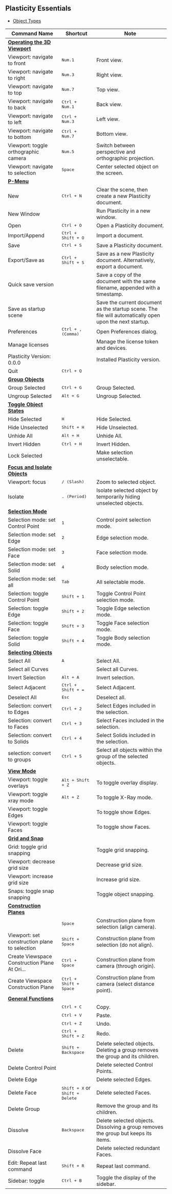 ## Plasticity Essentials

- [Object Types](./plasticity-essentials/object-types)

| Command Name                                                                       | Shortcut                                          | Note                                                                                                    |
| ---------------------------------------------------------------------------------- | ------------------------------------------------- | ------------------------------------------------------------------------------------------------------- |
| [**Operating the 3D Viewport**](./plasticity-essentials/operating-the-3d-viewport) |                                                   |                                                                                                         |
| Viewport: navigate to front                                                        | <kbd>Num.1</kbd>                                  | Front view.                                                                                             |
| Viewport: navigate to right                                                        | <kbd>Num.3</kbd>                                  | Right view.                                                                                             |
| Viewport: navigate to top                                                          | <kbd>Num.7</kbd>                                  | Top view.                                                                                               |
| Viewport: navigate to back                                                         | <kbd>Ctrl + Num.1</kbd>                           | Back view.                                                                                              |
| Viewport: navigate to left                                                         | <kbd>Ctrl + Num.3</kbd>                           | Left view.                                                                                              |
| Viewport: navigate to bottom                                                       | <kbd>Ctrl + Num.7</kbd>                           | Bottom view.                                                                                            |
| Viewport: toggle orthographic camera                                               | <kbd>Num.5</kbd>                                  | Switch between perspective and orthographic projection.                                                 |
| Viewport: navigate to selection                                                    | <kbd>Space</kbd>                                  | Center selected object on the screen.                                                                   |
| [**P-Menu**](./plasticity-essentials/file-menu)                                    |                                                   |                                                                                                         |
| New                                                                                | <kbd>Ctrl + N</kbd>                               | Clear the scene, then create a new Plasticity document.                                                 |
| New Window                                                                         |                                                   | Run Plasticity in a new window.                                                                         |
| Open                                                                               | <kbd>Ctrl + O</kbd>                               | Open a Plasticity document.                                                                             |
| Import/Append                                                                      | <kbd>Ctrl + Shift + O</kbd>                       | Import a document.                                                                                      |
| Save                                                                               | <kbd>Ctrl + S</kbd>                               | Save a Plasticity document.                                                                             |
| Export/Save as                                                                     | <kbd>Ctrl + Shift + S</kbd>                       | Save as a new Plasticity document. Alternatively, export a document.                                    |
| Quick save version                                                                 |                                                   | Save a copy of the document with the same filename, appended with a timestamp.                          |
| Save as startup scene                                                              |                                                   | Save the current document as the startup scene. The file will automatically open upon the next startup. |
| Preferences                                                                        | <kbd>Ctrl + , (Comma)</kbd>                       | Open Preferences dialog.                                                                                |
| Manage licenses                                                                    |                                                   | Manage the license token and devices.                                                                   |
| Plasticity Version: 0.0.0                                                          |                                                   | Installed Plasticity version.                                                                           |
| Quit                                                                               | <kbd>Ctrl + Q</kbd>                               |                                                                                                         |
| [**Group Objects**](./plasticity-essentials/group-objects)                         |                                                   |                                                                                                         |
| Group Selected                                                                     | <kbd>Ctrl + G</kbd>                               | Group Selected.                                                                                         |
| Ungroup Selected                                                                   | <kbd>Alt + G</kbd>                                | Ungroup Selected.                                                                                       |
| [**Toggle Object States**](./plasticity-essentials/toggle-object-states)           |                                                   |                                                                                                         |
| Hide Selected                                                                      | <kbd>H</kbd>                                      | Hide Selected.                                                                                          |
| Hide Unselected                                                                    | <kbd>Shift + H</kbd>                              | Hide Unselected.                                                                                        |
| Unhide All                                                                         | <kbd>Alt + H</kbd>                                | Unhide All.                                                                                             |
| Invert Hidden                                                                      | <kbd>Ctrl + H</kbd>                               | Invert Hidden.                                                                                          |
| Lock Selected                                                                      |                                                   | Make selection unselectable.                                                                            |
| [**Focus and Isolate Objects**](./plasticity-essentials/focus-and-isolate-objects) |                                                   |                                                                                                         |
| Viewport: focus                                                                    | <kbd>/ (Slash)</kbd>                              | Zoom to selected object.                                                                                |
| Isolate                                                                            | <kbd>. (Period)</kbd>                             | Isolate selected object by temporarily hiding unselected objects.                                       |
| [**Selection Mode**](./plasticity-essentials/selection-mode)                       |                                                   |                                                                                                         |
| Selection mode: set Control Point                                                  | <kbd>1</kbd>                                      | Control point selection mode.                                                                           |
| Selection mode: set Edge                                                           | <kbd>2</kbd>                                      | Edge selection mode.                                                                                    |
| Selection mode: set Face                                                           | <kbd>3</kbd>                                      | Face selection mode.                                                                                    |
| Selection mode: set Solid                                                          | <kbd>4</kbd>                                      | Body selection mode.                                                                                    |
| Selection mode: set all                                                            | <kbd>Tab</kbd>                                    | All selectable mode.                                                                                    |
| Selection: toggle Control Point                                                    | <kbd>Shift + 1</kbd>                              | Toggle Control Point selection mode.                                                                    |
| Selection: toggle Edge                                                             | <kbd>Shift + 2</kbd>                              | Toggle Edge selection mode.                                                                             |
| Selection: toggle Face                                                             | <kbd>Shift + 3</kbd>                              | Toggle Face selection mode.                                                                             |
| Selection: toggle Solid                                                            | <kbd>Shift + 4</kbd>                              | Toggle Body selection mode.                                                                             |
| [**Selecting Objects**](./plasticity-essentials/selecting-objects)                 |                                                   |                                                                                                         |
| Select All                                                                         | <kbd>A</kbd>                                      | Select All.                                                                                             |
| Select all Curves                                                                  |                                                   | Select all Curves.                                                                                      |
| Invert Selection                                                                   | <kbd>Alt + A</kbd>                                | Invert selection.                                                                                       |
| Select Adjacent                                                                    | <kbd>Ctrl + Shift + =</kbd>                       | Select Adjacent.                                                                                        |
| Deselect All                                                                       | <kbd>Esc</kbd>                                    | Deselect all.                                                                                           |
| Selection: convert to Edges                                                        | <kbd>Ctrl + 2</kbd>                               | Select Edges included in the selection.                                                                  |
| Selection: convert to Faces                                                        | <kbd>Ctrl + 3</kbd>                               | Select Faces included in the selection.                                                                  |
| Selection: convert to Solids                                                       | <kbd>Ctrl + 4</kbd>                               | Select Solids included in the selection.                                                                 |
| selection: convert to groups                                                       | <kbd>Ctrl + 5</kbd>                               | Select all objects within the group of the selected objects.                                             |
| [**View Mode**](./plasticity-essentials/view-mode)                                 |                                                   |                                                                                                         |
| Viewport: toggle overlays                                                          | <kbd>Alt + Shift + Z</kbd>                        | To toggle overlay display.                                                                               |
| Viewport: toggle xray mode                                                         | <kbd>Alt + Z</kbd>                                | To toggle X-Ray mode.                                                                                    |
| Viewport: toggle Edges                                                             |                                                   | To toggle show Edges.                                                                                    |
| Viewport: toggle Faces                                                             |                                                   | To toggle show Faces.                                                                                    |
| [**Grid and Snap**](./plasticity-essentials/grid-and-snap)                         |                                                   |                                                                                                         |
| Grid: toggle grid snapping                                                         |                                                   | Toggle grid snapping.                                                                                    |
| Viewport: decrease grid size                                                       |                                                   | Decrease grid size.                                                                                      |
| Viewport: increase grid size                                                       |                                                   | Increase grid size.                                                                                      |
| Snaps: toggle snap snapping                                                        |                                                   | Toggle object snapping.                                                                                  |
| [**Construction Planes**](./plasticity-essentials/construction-plane)              |                                                   |                                                                                                         |
|                                                                                    | <kbd>Space</kbd>                                  | Construction plane from selection (align camera).                                                        |
| Viewport: set construction plane to selection                                      | <kbd>Shift + Space</kbd>                          | Construction plane from selection (do not align).                                                        |
| Create Viewspace Construction Plane At Ori...                                      | <kbd>Ctrl + Space</kbd>                           | Construction plane from camera (through origin).                                                         |
| Create Viewspace Construction Plane                                                | <kbd>Ctrl + Shift + Space</kbd>                   | Construction plane from camera (select distance point).                                                  |
| [**General Functions**](./plasticity-essentials/general)                           |                                                   |                                                                                                         |
|                                                                                    | <kbd>Ctrl + C</kbd>                               | Copy.                                                                                                    |
|                                                                                    | <kbd>Ctrl + V</kbd>                               | Paste.                                                                                                   |
|                                                                                    | <kbd>Ctrl + Z</kbd>                               | Undo.                                                                                                    |
|                                                                                    | <kbd>Ctrl + Shift + Z</kbd>                       | Redo.                                                                                                    |
| Delete                                                                             | <kbd>Shift + Backspace</kbd>                      | Delete selected objects. Deleting a group removes the group and its children.                           |
| Delete Control Point                                                               |                                                   | Delete selected Control Points.                                                                         |
| Delete Edge                                                                        |                                                   | Delete selected Edges.                                                                                  |
| Delete Face                                                                        | <kbd>Shift + X</kbd> or <kbd>Shift + Delete</kbd> | Delete selected Faces.                                                                                  |
| Delete Group                                                                       |                                                   | Remove the group and its children.                                                                      |
| Dissolve                                                                           | <kbd>Backspace</kbd>                              | Delete selected objects. Dissolving a group removes the group but keeps its items.                      |
| Dissolve Face                                                                      |                                                   | Delete selected redundant Faces.                                                                        |
| Edit: Repeat last command                                                          | <kbd>Shift + R</kbd>                              | Repeat last command.                                                                                     |
| Sidebar: toggle                                                                    | <kbd>Ctrl + B</kbd>                               | Toggle the display of the sidebar.                                                                      |


